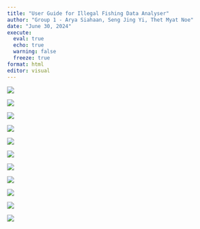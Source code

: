 ```yaml
---
title: "User Guide for Illegal Fishing Data Analyser"
author: "Group 1 - Arya Siahaan, Seng Jing Yi, Thet Myat Noe"
date: "June 30, 2024"
execute: 
  eval: true
  echo: true
  warning: false
  freeze: true
format: html
editor: visual
---
```


![](images/Slide1.JPG)

![](images/Slide2.JPG)

![](images/Slide3.JPG)

![](images/Slide4.JPG)

![](images/Slide5.JPG)

![](images/Slide6.JPG)

![](images/Slide7.JPG)

![](images/Slide8.JPG)

![](images/Slide9.JPG)

![](images/Slide10.JPG)

![](images/Slide11.JPG)
